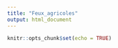 ```yaml
---
title: "Feux_agricoles"
output: html_document
---
```


```r
knitr::opts_chunk$set(echo = TRUE)
```
